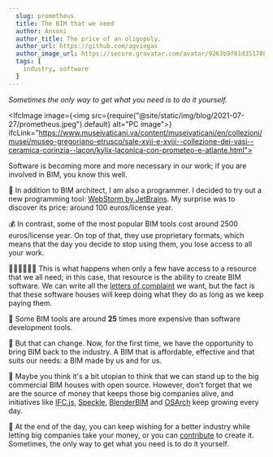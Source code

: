 ```yaml
---
  slug: prometheus
  title: The BIM that we need
  author: Ansoni
  author_title: The price of an oligopoly.
  author_url: https://github.com/agviegas
  author_image_url: https://secure.gravatar.com/avatar/9263b9f81d351788e46bc64000c03cb6
  tags: [
    industry, software
  ]
---
```


_Sometimes the only way to get what you need is to do it yourself._

<!--truncate-->


<IfcImage image={<img src={require("@site/static/img/blog/2021-07-27/prometheus.jpeg").default} alt="PC image"></img>} ifcLink="https://www.museivaticani.va/content/museivaticani/en/collezioni/musei/museo-gregoriano-etrusco/sale-xvii-e-xviii--collezione-dei-vasi--ceramica-corinzia--lacon/kylix-laconica-con-prometeo-e-atlante.html"></IfcImage>

Software is becoming more and more necessary in our work; if you are involved in BIM, you know this well.

🤯
In addition to BIM architect, I am also a programmer. I decided to try out a new programming tool: [WebStorm by JetBrains](https://www.jetbrains.com/webstorm/). My surprise was to discover its price: around 100 euros/license year.

💰
In contrast, some of the most popular BIM tools cost around 2500 euros/license year. On top of that, they use proprietary formats, which means that the day you decide to stop using them, you lose access to all your work.

👨‍💼👨‍💼👨‍💼
This is what happens when only a few have access to a resource that we all need; in this case, that resource is the ability to create BIM software. We can write all the [letters of complaint](https://gfxspeak.com/2020/08/04/architects-demand-autodesk/) we want, but the fact is that these software houses will keep doing what they do as long as we keep paying them.

<IfcCard>
  💸 Some BIM tools are around <b>25</b> times more expensive than software development tools.
</IfcCard>

💪
But that can change. Now, for the first time, we have the opportunity to bring BIM back to the industry. A BIM that is affordable, effective and that suits our needs: a BIM made by us and for us.

🤝
Maybe you think it's a bit utopian to think that we can stand up to the big commercial BIM houses with open source. However, don't forget that we are the source of money that keeps those big companies alive, and initiatives like [IFC.js](https://ifcjs.github.io/info/), [Speckle](https://speckle.systems/), [BlenderBIM](https://blenderbim.org/) and [OSArch](https://osarch.org/) keep growing every day.

🚀
At the end of the day, you can keep wishing for a better industry while letting big companies take your money, or you can [contribute](https://discord.gg/FXfyR4XrKT) to create it. Sometimes, the only way to get what you need is to do it yourself.
